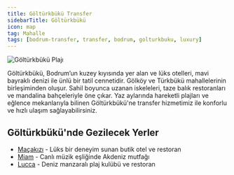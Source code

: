 ```yaml
---
title: Göltürkbükü Transfer
sidebarTitle: Göltürkbükü
icon: map
tag: Mahalle
tags: [bodrum-transfer, transfer, bodrum, golturkbuku, luxury]
---
```


<div className="mb-8">
  <img 
    src="https://res.cloudinary.com/djzzikcey/image/upload/v1752957436/skhwo6kgwggdf8vxgrgm.jpg" 
    alt="Göltürkbükü Plajı" 
    className="rounded-lg shadow-lg w-full h-96 object-cover"
  />
</div>

Göltürkbükü, Bodrum’un kuzey kıyısında yer alan ve lüks otelleri, mavi bayraklı denizi ile ünlü bir tatil cennetidir. Gölköy ve Türkbükü mahallelerinin birleşiminden oluşur. Sahil boyunca uzanan iskeleleri, taze balık restoranları ve mandalina bahçeleriyle öne çıkar. Yaz aylarında hareketli plajları ve eğlence mekanlarıyla bilinen Göltürkbükü'ne transfer hizmetimiz ile konforlu ve hızlı ulaşım sağlayabilirsiniz.

## Göltürkbükü'nde Gezilecek Yerler

- [Maçakızı](https://www.macakizi.com/) - Lüks bir deneyim sunan butik otel ve restoran
- [Miam](https://www.instagram.com/miamrestaurantbodrum/) - Canlı müzik eşliğinde Akdeniz mutfağı
- [Lucca](https://www.luccabodrum.com/) - Deniz manzaralı plaj kulübü ve restoran
